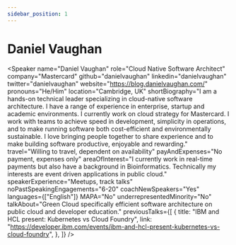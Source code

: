 ```yaml
---
sidebar_position: 1
---
```



# Daniel Vaughan

<Speaker
  name="Daniel Vaughan"
  role="Cloud Native Software Architect"
  company="Mastercard"
  github="danielvaughan"
  linkedin="danielvaughan"
  twitter="danielvaughan"
  website="https://blog.danielvaughan.com/"
  pronouns="He/Him"
  location="Cambridge, UK"
  shortBiography="I am a hands-on technical leader specializing in cloud-native software architecture. I have a range of experience in enterprise, startup and academic environments. I currently work on cloud strategy for Mastercard. 
                  I work with teams to achieve speed in development, simplicity in operations, and to make running software both cost-efficient and environmentally sustainable.
                  I love  bringing people together to share experience and to make building software productive, enjoyable and rewarding."
  travel="Willing to travel, dependent on availability"
  payAndExpenses="No payment, expenses only"
  areaOfInterest="I currently work in real-time payments but also have a background in Bioinformatics. Technically my interests are event driven applications in public cloud."
  speakerExperience="Meetups, track talks"
  noPastSpeakingEngagements="6-20"
  coachNewSpeakers="Yes"
  languages={["English"]}
  MAPA="No"
  underrepresentedMinority="No"
  talkAbout="Green Cloud specifically efficient software architecture on public cloud and developer education."
  previousTalks={[
    {
      title: "IBM and HCL present: Kubernetes vs Cloud Foundry",
      link: "https://developer.ibm.com/events/ibm-and-hcl-present-kubernetes-vs-cloud-foundry",
    },
  ]}
/>
